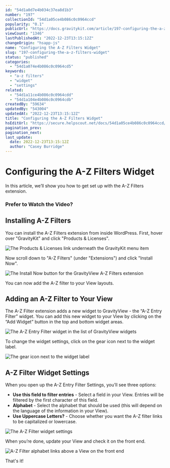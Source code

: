 ```yaml
---
id: "54d1a0d7e4b034c37ea8d1b3"
number: "197"
collectionId: "54d1a05ce4b086c0c0964ccd"
popularity: "0.1"
publicUrl: "https://docs.gravitykit.com/article/197-configuring-the-a-z-filters-widget"
viewCount: "1346"
lastPublishedAt: "2022-12-23T13:15:12Z"
changeOrigin: "hsapp-js"
name: "Configuring the A-Z Filters Widget"
slug: "197-configuring-the-a-z-filters-widget"
status: "published"
categories: 
  - "54d1a074e4b086c0c0964cd5"
keywords: 
  - "a-z filters"
  - "widget"
  - "settings"
related: 
  - "54d1a11ce4b086c0c0964cdd"
  - "54d1a104e4b086c0c0964cdb"
createdBy: "59634"
updatedBy: "543004"
updatedAt: "2022-12-23T13:15:12Z"
title: "Configuring the A-Z Filters Widget"
hsEditUrl: "https://secure.helpscout.net/docs/54d1a05ce4b086c0c0964ccd/article/54d1a0d7e4b034c37ea8d1b3"
pagination_prev: 
pagination_next: 
last_update:
  date: 2022-12-23T13:15:12Z
  author: "Casey Burridge"
---
```


# Configuring the A-Z Filters Widget


In this article, we’ll show you how to get set up with the A-Z Filters extension.

###  Prefer to Watch the Video?


<YouTube videoId="ZcGZyw2sQXw" />

## Installing A-Z Filters

You can install the A-Z Filters extension from inside WordPress. First, hover over "GravityKit" and click "Products &amp; Licenses".

![The Products & Licenses link underneath the GravityKit menu item](https://s3.amazonaws.com/helpscout.net/docs/assets/54c58489e4b051242988532c/images/63a563439ef7901532ad2a8c/file-7ZM2RnkKU3.png)

Now scroll down to "A-Z Filters" (under "Extensions") and click "Install Now".

![The Install Now button for the GravityView A-Z Filters extension](https://s3.amazonaws.com/helpscout.net/docs/assets/54c58489e4b051242988532c/images/63a56a97f9c92f5c53dd6b77/file-U0zeNKhVW0.png)

You can now add the A-Z filter to your View layouts.

## Adding an A-Z Filter to Your View

The A-Z Filter extension adds a new widget to GravityView - the “A-Z Entry Filter” widget. You can add this new widget to your View by clicking on the “Add Widget” button in the top and bottom widget areas.

![The A-Z Entry Filter widget in the list of GravityView widgets](https://lh4.googleusercontent.com/YJHBgJPfXvT7vc46g-tQ0YrjwcDMaw4vz56kuahFUtFYyrUC7MaPqJ69H3pbq_7RzYs-fI9fm2GKg9YIsaFzKiZoa11Yp12NE1iyOC-O759CjPUFbug8lOvfB9fKNIHcVvaZ97IL)

To change the widget settings, click on the gear icon next to the widget label.

![The gear icon next to the widget label](https://lh4.googleusercontent.com/6-KFkGzHro7MMph-Zl260RIhqnmdV0fdyanToUT3rcIP4CRTlzc4B0qzYuony8qBY0DhYjoZt5AMXmftDUo2pMx885YMGFjyH2osbeY9495Nj5kgRWOIARsQDML675NlvDj8MFgi)

## A-Z Filter Widget Settings

When you open up the A-Z Entry Filter Settings, you’ll see three options:

- **Use this field to filter entries** - Select a field in your View. Entries will be filtered by the first character of this field.
- **Alphabet** - Select the alphabet that should be used (this will depend on the language of the information in your View).
- **Use Uppercase Letters?** - Choose whether you want the A-Z filter links to be capitalized or lowercase.

![The A-Z Filter widget settings](https://lh4.googleusercontent.com/yTeeuXXnSnKdsunoxma11V6WwDg4c21yaVjjXQFk748uO7OwqYkHD_YCBQZorDTnUYVzqteUUERoFwY0QHOE9bpSjMbYTfBfSaY-2p7tmMF-IJXbynjqwdqvI9hyRLZCavzA6lSE)

When you’re done, update your View and check it on the front end.

![A-Z Filter alphabet links above a View on the front end](https://lh5.googleusercontent.com/rNmUXo9IQa9vwQw8BqPyJetNmxMyWxpIKo2xdR9ep3wfg6KwDXag8kfMrjhKq_STbbkJprRx8C3ldXpHdTaXX7OJQYztuNF0wpnIjjuNC-vA1XYfU26UDAceThzsEO_vf19dNuRR)

That's it!
